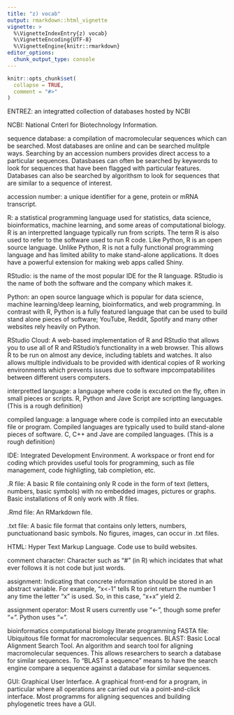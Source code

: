 ```yaml
---
title: "z) vocab"
output: rmarkdown::html_vignette
vignette: >
  %\VignetteIndexEntry{z) vocab}
  %\VignetteEncoding{UTF-8}
  %\VignetteEngine{knitr::rmarkdown}
editor_options: 
  chunk_output_type: console
---
```


```r
knitr::opts_chunk$set(
  collapse = TRUE,
  comment = "#>"
)
```



ENTREZ: an integratted collection of databases hosted by NCBI

NCBI: National Cnterl for Biotechnology Information.

sequence database: a compilation of macromolecular sequences which can be searched.  Most databases are online and can be searched mulitple ways.   Searching by an accession numbers provides direct access to a particular sequences. Datasbases can often be searched by keywords to look for sequences that have been flagged with particular features.  Databases can also be searched by algorithsm to look for sequences that are similar to a sequence of interest.

accession number: a unique identifier for a gene, protein or mRNA transcript. 

R: a statistical programming language used for statistics, data science, bioinformatics, machine learning, and some areas of computational biology.  R is an interpretted language typically run from scripts.  The term R is also used to refer to the software used to run R code.  Like Python, R is an open source language.  Unlike Python, R is not a fully functional programming language and has limited ability to make stand-alone applications. It does have a powerful extension for making web apps called Shiny.

RStudio: is the name of the most popular IDE for the R language.  RStudio is the name of both the software and the company which makes it.

Python: an open source language which is popular for data science, machine learning/deep learning, bioinformatics, and web programming. In contrast with R, Python is a fully featured language that can be used to build stand alone pieces of software; YouTube, Reddit, Spotify and many other websites rely heavily on Python.

RStudio Cloud: A web-based implementation of R and RStudio that allows you to use all of R and RStudio's functionality in a web browser. This allows R to be run on almost any device, including tablets and watches.  It also allows multiple individuals to be provided with identical copies of R working environments which prevents issues due to software impcompatabiliites between different users computers.

interpretted language: a language where code is excuted on the fly, often in small pieces or scripts. R, Python and Jave Script are scriptting languages.  (This is a rough definition)

compiled language: a language where code is compiled into an executable file or program.  Compiled languages are typically used to build stand-alone pieces of software.  C, C++ and Jave are compiled languages.  (This is a rough definition)

IDE: Integrated Development Environment.  A workspace or front end for coding which provides useful tools for programming, such as file management, code highligting, tab completion, etc.

.R file: A basic R file containing only R code in the form of text (letters, numbers, basic symbols) with no embedded images, pictures or graphs.  Basic installations of R only work with .R files.

.Rmd file: An RMarkdown file.  

.txt file: A basic file format that contains only letters, numbers, punctuationand basic symbols. No figures, images, can occur in .txt files. 

HTML: Hyper Text Markup Language.  Code use to build websites.

comment character: Character such as "#" (in R) which incidates that what ever follows it is not code but just words.

assignment: Indicating that concrete information should be stored in an abstract variable.  For example, "x<-1" tells R to print return the number 1 any time the letter "x" is used. So, in this case, "x+x" yield 2.  

assignment operator: Most R users currently use "<-", though some prefer "=".  Python uses "=".

bioinformatics
computational biology
literate programming
FASTA file: Ubiquitous file format for macromolecular sequences. 
BLAST: Basic Local Alignment Search Tool.  An algorithm and search tool for aligning macromolecular sequences. This allows researchers to search a database for similar sequences. To "BLAST a sequence" means to have the search engine compare a sequence against a database for similar sequences.

GUI: Graphical User Interface.  A graphical front-end for a program, in particular where all operations are carried out via a point-and-click interface.  Most programms for aligning sequences and building phylogenetic trees have a GUI.
